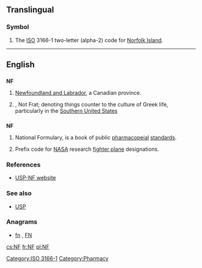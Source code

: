 {{also|.nf}}
==Translingual==

===Symbol===
{{head|mul|symbol}}

# The [[ISO]] 3166-1 two-letter (alpha-2) code for [[Norfolk Island]].

[[Category:ISO 3166-1]]
----

==English==

==={{abbreviation-old|en}}===
'''NF'''

# {{context|Canada}} [[Newfoundland and Labrador]], a Canadian province.
# {{context|slang}}, Not Frat; denoting things counter to the culture of Greek life, particularly in the [[Southern United States]]

==={{initialism-old|en}}===
'''NF'''

# {{context|US}} National Formulary, is a book of public [[pharmacopeial]] [[standards]].
# {{context|US|aviation}} Prefix code for [[NASA]] research [[fighter plane]] designations.

===References===
* [http://www.usp.org/USPNF/ USP-NF website]

===See also===
* [[USP]]

===Anagrams===
* [[fn#English|fn]] , [[FN#English|FN]]

[[Category:Pharmacy]]

[[cs:NF]]
[[fr:NF]]
[[pl:NF]]